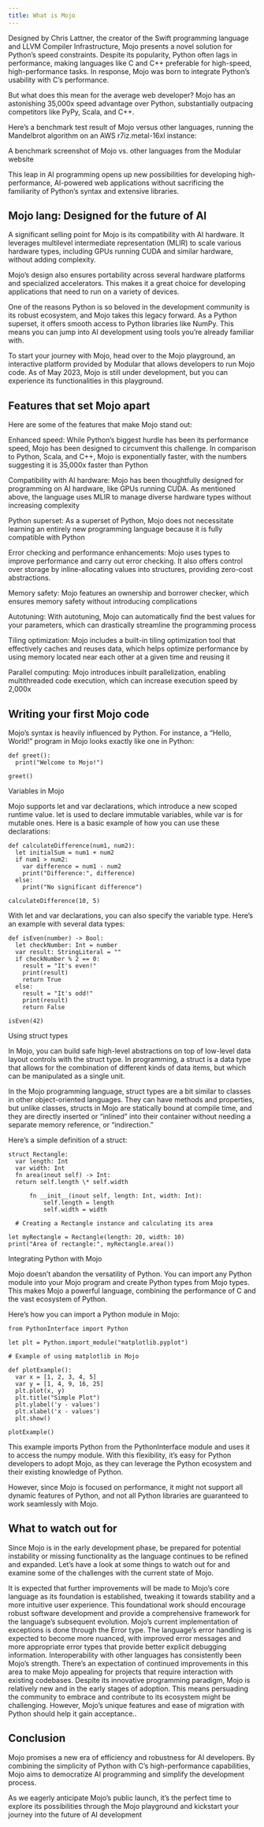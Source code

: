 ```yaml
---
title: What is Mojo
---
```


Designed by Chris Lattner, the creator of the Swift programming language and LLVM Compiler Infrastructure, Mojo presents a novel solution for Python’s speed constraints. Despite its popularity, Python often lags in performance, making languages like C and C++ preferable for high-speed, high-performance tasks. In response, Mojo was born to integrate Python’s usability with C’s performance.

But what does this mean for the average web developer? Mojo has an astonishing 35,000x speed advantage over Python, substantially outpacing competitors like PyPy, Scala, and C++.

Here’s a benchmark test result of Mojo versus other languages, running the Mandelbrot algorithm on an AWS r7iz.metal-16xl instance:

A benchmark screenshot of Mojo vs. other languages from the Modular website

This leap in AI programming opens up new possibilities for developing high-performance, AI-powered web applications without sacrificing the familiarity of Python’s syntax and extensive libraries.

<h2>Mojo lang: Designed for the future of AI</h2>

A significant selling point for Mojo is its compatibility with AI hardware. It leverages multilevel intermediate representation (MLIR) to scale various hardware types, including GPUs running CUDA and similar hardware, without adding complexity.

Mojo’s design also ensures portability across several hardware platforms and specialized accelerators. This makes it a great choice for developing applications that need to run on a variety of devices.

One of the reasons Python is so beloved in the development community is its robust ecosystem, and Mojo takes this legacy forward. As a Python superset, it offers smooth access to Python libraries like NumPy. This means you can jump into AI development using tools you’re already familiar with.

To start your journey with Mojo, head over to the Mojo playground, an interactive platform provided by Modular that allows developers to run Mojo code. As of May 2023, Mojo is still under development, but you can experience its functionalities in this playground.

<h2>Features that set Mojo apart</h2>

Here are some of the features that make Mojo stand out:

Enhanced speed: While Python’s biggest hurdle has been its performance speed, Mojo has been designed to circumvent this challenge. In comparison to Python, Scala, and C++, Mojo is exponentially faster, with the numbers suggesting it is 35,000x faster than Python

Compatibility with AI hardware: Mojo has been thoughtfully designed for programming on AI hardware, like GPUs running CUDA. As mentioned above, the language uses MLIR to manage diverse hardware types without increasing complexity

Python superset: As a superset of Python, Mojo does not necessitate learning an entirely new programming language because it is fully compatible with Python

Error checking and performance enhancements: Mojo uses types to improve performance and carry out error checking. It also offers control over storage by inline-allocating values into structures, providing zero-cost abstractions.

Memory safety: Mojo features an ownership and borrower checker, which ensures memory safety without introducing complications

Autotuning: With autotuning, Mojo can automatically find the best values for your parameters, which can drastically streamline the programming process

Tiling optimization: Mojo includes a built-in tiling optimization tool that effectively caches and reuses data, which helps optimize performance by using memory located near each other at a given time and reusing it

Parallel computing: Mojo introduces inbuilt parallelization, enabling multithreaded code execution, which can increase execution speed by 2,000x

<h2>Writing your first Mojo code</h2>

Mojo’s syntax is heavily influenced by Python. For instance, a “Hello, World!” program in Mojo looks exactly like one in Python:

```
def greet():
  print("Welcome to Mojo!")

greet()
```

Variables in Mojo

Mojo supports let and var declarations, which introduce a new scoped runtime value. let is used to declare immutable variables, while var is for mutable ones. Here is a basic example of how you can use these declarations:

```
def calculateDifference(num1, num2):
  let initialSum = num1 + num2
  if num1 > num2:
    var difference = num1 - num2
    print("Difference:", difference)
  else:
    print("No significant difference")

calculateDifference(10, 5)
```

With let and var declarations, you can also specify the variable type. Here’s an example with several data types:

```
def isEven(number) -> Bool:
  let checkNumber: Int = number
  var result: StringLiteral = ""
  if checkNumber % 2 == 0:
    result = "It's even!"
    print(result)
    return True
  else:
    result = "It's odd!"
    print(result)
    return False

isEven(42)
```

Using struct types

In Mojo, you can build safe high-level abstractions on top of low-level data layout controls with the struct type. In programming, a struct is a data type that allows for the combination of different kinds of data items, but which can be manipulated as a single unit.

In the Mojo programming language, struct types are a bit similar to classes in other object-oriented languages. They can have methods and properties, but unlike classes, structs in Mojo are statically bound at compile time, and they are directly inserted or “inlined” into their container without needing a separate memory reference, or “indirection.”

Here’s a simple definition of a struct:

```
struct Rectangle:
  var length: Int
  var width: Int
  fn area(inout self) -> Int:
  return self.length \* self.width

      fn __init__(inout self, length: Int, width: Int):
          self.length = length
          self.width = width

  # Creating a Rectangle instance and calculating its area

let myRectangle = Rectangle(length: 20, width: 10)
print("Area of rectangle:", myRectangle.area())
```

Integrating Python with Mojo

Mojo doesn’t abandon the versatility of Python. You can import any Python module into your Mojo program and create Python types from Mojo types. This makes Mojo a powerful language, combining the performance of C and the vast ecosystem of Python.

Here’s how you can import a Python module in Mojo:

```
from PythonInterface import Python

let plt = Python.import_module("matplotlib.pyplot")

# Example of using matplotlib in Mojo

def plotExample():
  var x = [1, 2, 3, 4, 5]
  var y = [1, 4, 9, 16, 25]
  plt.plot(x, y)
  plt.title("Simple Plot")
  plt.ylabel('y - values')
  plt.xlabel('x - values')
  plt.show()

plotExample()
```

This example imports Python from the PythonInterface module and uses it to access the numpy module. With this flexibility, it’s easy for Python developers to adopt Mojo, as they can leverage the Python ecosystem and their existing knowledge of Python.

However, since Mojo is focused on performance, it might not support all dynamic features of Python, and not all Python libraries are guaranteed to work seamlessly with Mojo.

<h2>What to watch out for</h2>

Since Mojo is in the early development phase, be prepared for potential instability or missing functionality as the language continues to be refined and expanded. Let’s have a look at some things to watch out for and examine some of the challenges with the current state of Mojo.

<Steps>
  <Step title='Core language refinement'>
    It is expected that further improvements will be made to Mojo’s core
    language as its foundation is established, tweaking it towards stability and
    a more intuitive user experience. This foundational work should encourage
    robust software development and provide a comprehensive framework for the
    language’s subsequent evolution.
  </Step>
  <Step title='Error handling'>
    Mojo’s current implementation of exceptions is done through the Error type.
    The language’s error handling is expected to become more nuanced, with
    improved error messages and more appropriate error types that provide better
    explicit debugging information.
  </Step>
  <Step title='Enhanced interoperability'>
    Interoperability with other languages has consistently been Mojo’s strength.
    There’s an expectation of continued improvements in this area to make Mojo
    appealing for projects that require interaction with existing codebases.
  </Step>
  <Step title='Adoption and potential instability'>
    Despite its innovative programming paradigm, Mojo is relatively new and in
    the early stages of adoption. This means persuading the community to embrace
    and contribute to its ecosystem might be challenging. However, Mojo’s unique
    features and ease of migration with Python should help it gain acceptance..
  </Step>
</Steps>

<h2>Conclusion</h2>

Mojo promises a new era of efficiency and robustness for AI developers. By combining the simplicity of Python with C’s high-performance capabilities, Mojo aims to democratize AI programming and simplify the development process.

As we eagerly anticipate Mojo’s public launch, it’s the perfect time to explore its possibilities through the Mojo playground and kickstart your journey into the future of AI development
